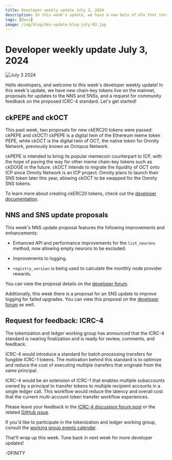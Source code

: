 ```yaml
---
title: Developer weekly update July 3, 2024
description: In this week's update, we have a new beta of dfx that introduces support for PocketIC, the release of the Motoko 2024 roadmap, and a community project to showcase. Let's get started!
tags: [Devs]
image: /img/blog/dev-update-blog-july-03.jpg
---
```


# Developer weekly update July 3, 2024

![July 3 2024](../../static/img/blog/dev-update-blog-july-03.jpg)

Hello developers, and welcome to this week's developer weekly update! In this week's update, we have new chain-key tokens live on the mainnet, proposals for updates to the NNS and SNSs, and a request for community feedback on the proposed ICRC-4 standard. Let's get started!


## ckPEPE and ckOCT

This past week, two proposals for new ckERC20 tokens were passed: ckPEPE and ckOCT! ckPEPE is a digital twin of the Ethereum meme token PEPE, while ckOCT is the digital twin of OCT, the native token for Omnity Network, previously known as Octopus Network.

ckPEPE is intended to bring its popular memecoin counterpart to ICP, with the hope of paving the way for other meme chain-key tokens such as ckDOGE in the future. ckOCT intends to migrate the liquidity of OCT onto ICP since Omnity Network is an ICP project. Omnity plans to launch their SNS token later this year, allowing ckOCT to be swapped for the Omnity SNS tokens.

To learn more about creating ckERC20 tokens, check out the [developer documentation](/docs/current/developer-docs/multi-chain/chain-key-tokens/ckerc20/overview).

## NNS and SNS update proposals

This week's NNS update proposal features the following improvements and enhancements:

- Enhanced API and performance improvements for the `list_neurons` method, now allowing empty neurons to be excluded.

- Improvements to logging.

- `registry_version` is being used to calculate the monthly node provider rewards.

You can view the proposal details on the [developer forum](https://forum.dfinity.org/t/nns-updates-june-28-2024/32493).

Additionally, this week there is a proposal for an SNS update to improve logging for failed upgrades. You can view this proposal on the [developer forum](https://forum.dfinity.org/t/sns-updates-june-28-2024/32494) as well.

## Request for feedback: ICRC-4 

The tokenization and ledger working group has announced that the ICRC-4 standard is nearing finalization and is ready for review, comments, and feedback.

ICRC-4 would introduce a standard for batch processing transfers for fungible ICRC-1 tokens. The motivation behind this standard is to optimize and reduce the cost of executing multiple transfers that originate from the same principal.

ICRC-4 would be an extension of ICRC-1 that enables multiple subaccounts owned by a principal to transfer tokens to multiple recipient accounts in a single ledger call. This workflow would reduce the latency and overall cost that the current multi-account token transfer workflow experiences.

Please leave your feedback in the [ICRC-4 discussion forum post](https://forum.dfinity.org/t/icrc4-batch-transfers-nearing-finalization-please-review/27395) or the related [GitHub issue](https://github.com/dfinity/ICRC/issues/4).

If you'd like to participate in the tokenization and ledger working group, consult the [working group events calendar](https://calendar.google.com/calendar/embed?src=c_cgoeq917rpeap7vse3is1hl310%40group.calendar.google.com&ctz=Europe%2FZurich).

That'll wrap up this week. Tune back in next week for more developer updates!

-DFINITY